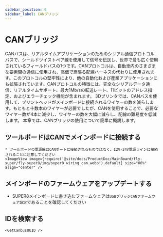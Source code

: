```yaml
---
sidebar_position: 6
sidebar_label: CANブリッジ
---
```






# CANブリッジ

CANバスは、リアルタイムアプリケーションのためのシリアル通信プロトコルバスで、シールドツイストペア線を使用して信号を伝送し、世界で最も広く使用されているフィールドバスの1つです。CANプロトコルは、自動車内のさまざまな要素間の通信に使用され、高価で嵩張る配線ハーネスの代わりに使用されます。このプロトコルの堅牢性により、他の自動化および産業アプリケーションにも拡張されています。CANプロトコルの特徴には、完全なシリアルデータ通信、リアルタイムサポート、最大1Mb/sの転送レート、11ビットのアドレス指定、およびエラーチェック機能が含まれます。
3Dプリンタでは、CANバスを使用して、プリントヘッドがメインボードに接続されるワイヤーの数を減らします。もともと十数本のワイヤーが必要でしたが、CANを使用することで、必要なワイヤー数が4本に減少し、ワイヤーの数を大幅に減らし、配線の難易度を低減します。
本章では、CANブリッジの使用について簡単に概説します。

## ツールボードはCANでメインボードに接続する

    * ツールボードの電源線はCANポートに接続されるものではなく、12V-24V電源ラインに接続されることに注意してください
    <ImageView image={require('@site/docs/ProductDoc/MainBoard/fly-super/fly-super8/img/super8_wiring_can.webp').default} size="80%" align="center" />


## メインボードのファームウェアをアップデートする

* SUPER8メインボードに書き込むファームウェアは`USBブリッジCANファームウェア設定`であることを確認してください

## IDを検索する

    <GetCanbusUUID />
